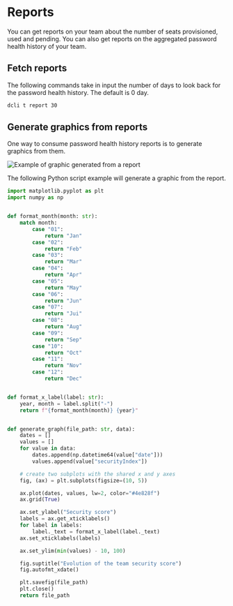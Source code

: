 # Reports

You can get reports on your team about the number of seats provisioned, used and pending. You can also get reports on the aggregated password health history of your team.

## Fetch reports

The following commands take in input the number of days to look back for the password health history. The default is 0 day.

```sh
dcli t report 30
```

## Generate graphics from reports

One way to consume password health history reports is to generate graphics from them.

![Example of graphic generated from a report](../../public/password-health-graphic.png)

The following Python script example will generate a graphic from the report.

```python
import matplotlib.pyplot as plt
import numpy as np


def format_month(month: str):
    match month:
        case "01":
            return "Jan"
        case "02":
            return "Feb"
        case "03":
            return "Mar"
        case "04":
            return "Apr"
        case "05":
            return "May"
        case "06":
            return "Jun"
        case "07":
            return "Jui"
        case "08":
            return "Aug"
        case "09":
            return "Sep"
        case "10":
            return "Oct"
        case "11":
            return "Nov"
        case "12":
            return "Dec"


def format_x_label(label: str):
    year, month = label.split("-")
    return f"{format_month(month)} {year}"


def generate_graph(file_path: str, data):
    dates = []
    values = []
    for value in data:
        dates.append(np.datetime64(value["date"]))
        values.append(value["securityIndex"])

    # create two subplots with the shared x and y axes
    fig, (ax) = plt.subplots(figsize=(10, 5))

    ax.plot(dates, values, lw=2, color="#4e828f")
    ax.grid(True)

    ax.set_ylabel("Security score")
    labels = ax.get_xticklabels()
    for label in labels:
        label._text = format_x_label(label._text)
    ax.set_xticklabels(labels)

    ax.set_ylim(min(values) - 10, 100)

    fig.suptitle("Evolution of the team security score")
    fig.autofmt_xdate()

    plt.savefig(file_path)
    plt.close()
    return file_path
```
